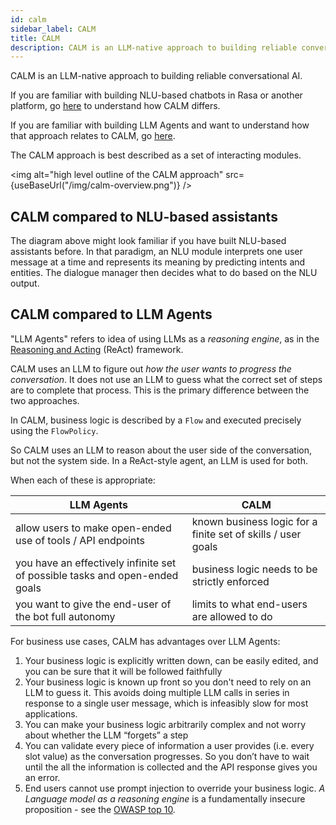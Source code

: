 ```yaml
---
id: calm
sidebar_label: CALM
title: CALM
description: CALM is an LLM-native approach to building reliable conversational AI.
---
```



CALM is an LLM-native approach to building reliable conversational AI.

If you are familiar with building NLU-based chatbots in Rasa or another platform, 
go [here](#calm-compared-to-nlu-based-assistants) to understand how CALM differs.


If you are familiar with building LLM Agents and want to understand how that
approach relates to CALM, go [here](#calm-compared-to-llm-agents).

The CALM approach is best described as a set of interacting modules. 

<img
  alt="high level outline of the CALM approach"
  src={useBaseUrl("/img/calm-overview.png")}
/>

## CALM compared to NLU-based assistants

The diagram above might look familiar if you have built NLU-based assistants before. 
In that paradigm, an NLU module interprets one user message at a time and represents its meaning by predicting
intents and entities. 
The dialogue manager then decides what to do based on the NLU output. 


## CALM compared to LLM Agents

"LLM Agents" refers to idea of using LLMs as a _reasoning engine_,
as in the [Reasoning and Acting](https://arxiv.org/abs/2210.03629) (ReAct) framework.

CALM uses an LLM to figure out *how the user wants to progress the conversation*.
It does not use an LLM to guess what the correct set of steps are to complete that process.
This is the primary difference between the two approaches. 

In CALM, business logic is described by a `Flow` and executed precisely using the `FlowPolicy`.

So CALM uses an LLM to reason about the user side of the conversation, but not the system side. 
In a ReAct-style agent, an LLM is used for both.

When each of these is appropriate:

| LLM Agents                                                                  | CALM                                                          | 
| --------------------------------------------------------------------------- | ------------------------------------------------------------- | 
| allow users to make open-ended use of tools / API endpoints                 | known business logic for a finite set of skills / user goals  | 
| you have an effectively infinite set of possible tasks and open-ended goals | business logic needs to be strictly enforced                  | 
| you want to give the end-user of the bot full autonomy                      | limits to what end-users are allowed to do                    | 

For business use cases, CALM has advantages over LLM Agents:


1. Your business logic is explicitly written down, can be easily edited, and you can be sure that it will be followed faithfully
2. Your business logic is known up front so you don't need to rely on an LLM to guess it. This avoids doing multiple LLM calls in series in response to a single user message, which is infeasibly slow for most applications.
3. You can make your business logic arbitrarily complex and not worry about whether the LLM “forgets” a step
4. You can validate every piece of information a user provides (i.e. every slot value) as the conversation progresses. So you don’t have to wait until the all the information is collected and the API response gives you an error.
5. End users cannot use prompt injection to override your business logic. *A Language model as a reasoning engine* is a fundamentally insecure proposition - see the [OWASP top 10](https://owasp.org/www-project-top-10-for-large-language-model-applications/assets/PDF/OWASP-Top-10-for-LLMs-2023-slides-v1_0.pdf).